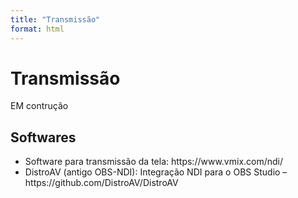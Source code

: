 ```yaml
---
title: "Transmissão"
format: html
---
```


# Transmissão

EM contrução

## Softwares

-   Software para transmissão da tela: https://www.vmix.com/ndi/
-   DistroAV (antigo OBS-NDI): Integração NDI para o OBS Studio --  https://github.com/DistroAV/DistroAV
